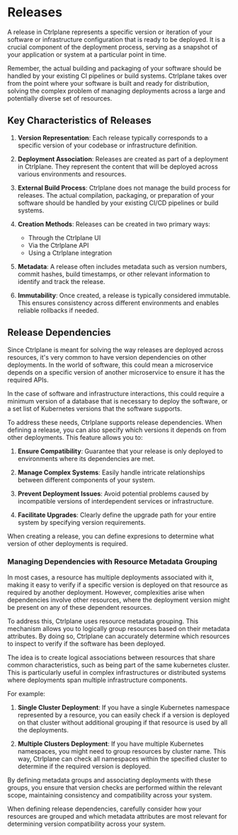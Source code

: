 # Releases

A release in Ctrlplane represents a specific version or iteration of your
software or infrastructure configuration that is ready to be deployed. It is a
crucial component of the deployment process, serving as a snapshot of your
application or system at a particular point in time.

Remember, the actual building and packaging of your software should be handled
by your existing CI pipelines or build systems. Ctrlplane takes over from the
point where your software is built and ready for distribution, solving the
complex problem of managing deployments across a large and potentially diverse
set of resources.

## Key Characteristics of Releases

1. **Version Representation**: Each release typically corresponds to a specific
   version of your codebase or infrastructure definition.

2. **Deployment Association**: Releases are created as part of a deployment in
   Ctrlplane. They represent the content that will be deployed across various
   environments and resources.

3. **External Build Process**: Ctrlplane does not manage the build process for
   releases. The actual compilation, packaging, or preparation of your software
   should be handled by your existing CI/CD pipelines or build systems.

4. **Creation Methods**: Releases can be created in two primary ways:

   - Through the Ctrlplane UI
   - Via the Ctrlplane API
   - Using a Ctrlplane integration

5. **Metadata**: A release often includes metadata such as version numbers,
   commit hashes, build timestamps, or other relevant information to identify
   and track the release.

6. **Immutability**: Once created, a release is typically considered immutable.
   This ensures consistency across different environments and enables reliable
   rollbacks if needed.

## Release Dependencies

Since Ctrlplane is meant for solving the way releases are deployed across
resources, it's very common to have version dependencies on other deployments. In
the world of software, this could mean a microservice depends on a specific
version of another microservice to ensure it has the required APIs.

In the case of software and infrastructure interactions, this could require a
minimum version of a database that is necessary to deploy the software, or a set
list of Kubernetes versions that the software supports.

To address these needs, Ctrlplane supports release dependencies. When defining a
release, you can also specify which versions it depends on from other
deployments. This feature allows you to:

1. **Ensure Compatibility**: Guarantee that your release is only deployed to
   environments where its dependencies are met.

2. **Manage Complex Systems**: Easily handle intricate relationships between
   different components of your system.

3. **Prevent Deployment Issues**: Avoid potential problems caused by
   incompatible versions of interdependent services or infrastructure.

4. **Facilitate Upgrades**: Clearly define the upgrade path for your entire
   system by specifying version requirements.

When creating a release, you can define expresions to determine what version of
other deployments is required.

### Managing Dependencies with Resource Metadata Grouping

In most cases, a resource has multiple deployments associated with it, making it
easy to verify if a specific version is deployed on that resource as required by
another deployment. However, complexities arise when dependencies involve other
resources, where the deployment version might be present on any of these dependent
resources.

To address this, Ctrlplane uses resource metadata grouping. This mechanism allows
you to logically group resources based on their metadata attributes. By doing so,
Ctrlplane can accurately determine which resources to inspect to verify if the
software has been deployed.

The idea is to create logical associations between resources that share common
characteristics, such as being part of the same kubernetes cluster. This is
particularly useful in complex infrastructures or distributed systems where
deployments span multiple infrastructure components.

For example:

1. **Single Cluster Deployment**: If you have a single Kubernetes namespace
   represented by a resource, you can easily check if a version is deployed on
   that cluster without additional grouping if that resource is used by all the
   deployments.

2. **Multiple Clusters Deployment**: If you have multiple Kubernetes namespaces,
   you might need to group resources by cluster name. This way, Ctrlplane can
   check all namespaces within the specified cluster to determine if the
   required version is deployed.

By defining metadata groups and associating deployments with these groups, you
ensure that version checks are performed within the relevant scope, maintaining
consistency and compatibility across your system.

When defining release dependencies, carefully consider how your resources are
grouped and which metadata attributes are most relevant for determining version
compatibility across your system.
